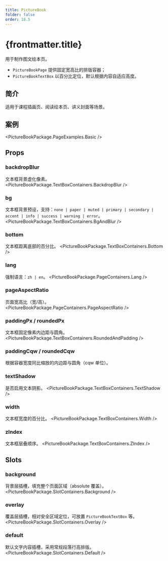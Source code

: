 ```yaml
---
title: PictureBook
folder: false
order: 18.5
---
```



# {frontmatter.title}

用于制作图文绘本页。

- `PictureBookPage` 提供固定宽高比的排版容器；
- `PictureBookTextBox` 以百分比定位，默认根据内容自适应高度。

## 简介
适用于课程插画页、阅读绘本页、讲义封面等场景。

## 案例

<PictureBookPackage.PageExamples.Basic />

## Props

### backdropBlur
文本框背景虚化像素。
<PictureBookPackage.TextBoxContainers.BackdropBlur />

### bg
文本框背景预设，支持：`none | paper | muted | primary | secondary | accent | info | success | warning | error`。
<PictureBookPackage.TextBoxContainers.BgAndBlur />

### bottom
文本框距离底部的百分比。
<PictureBookPackage.TextBoxContainers.Bottom />


### lang
强制语言：`zh | en`。
<PictureBookPackage.PageContainers.Lang />

### pageAspectRatio
页面宽高比（宽/高）。
<PictureBookPackage.PageContainers.PageAspectRatio />

### paddingPx / roundedPx
文本框固定像素内边距与圆角。
<PictureBookPackage.TextBoxContainers.RoundedAndPadding />

### paddingCqw / roundedCqw
根据容器宽度同比缩放的内边距与圆角（cqw 单位）。


### textShadow
是否启用文本阴影。
<PictureBookPackage.TextBoxContainers.TextShadow />

### width
文本框宽度的百分比。
<PictureBookPackage.TextBoxContainers.Width />

### zIndex
文本框层叠顺序。
<PictureBookPackage.TextBoxContainers.ZIndex />

## Slots

### background
背景层插槽，填充整个页面区域（absolute 覆盖）。
<PictureBookPackage.SlotContainers.Background />

### overlay
覆盖层插槽，相对安全区域定位，可放置 `PictureBookTextBox` 等。
<PictureBookPackage.SlotContainers.Overlay />

### default
默认文字内容插槽，采用常规段落行高排版。
<PictureBookPackage.SlotContainers.Default />



